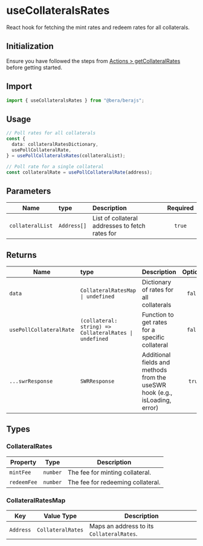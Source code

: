 # useCollateralsRates

React hook for fetching the mint rates and redeem rates for all collaterals.

## Initialization

Ensure you have followed the steps from [Actions > getCollateralRates](/actions/honey/getCollateralRates) before getting started.

## Import

```ts
import { useCollateralsRates } from "@bera/berajs";
```

## Usage

```ts
// Poll rates for all collaterals
const {
  data: collateralRatesDictionary,
  usePollCollateralRate,
} = usePollCollateralsRates(collateralList);

// Poll rate for a single collateral
const collateralRate = usePollCollateralRate(address);
```

## Parameters

| Name            | type        | Description                                         | Required |
| --------------- | :---------- | :-------------------------------------------------- | :------: |
| `collateralList`| `Address[]` | List of collateral addresses to fetch rates for     |  `true`  |

## Returns

| Name                        | type                                                               | Description                                                      | Optional |
| --------------------------- | :----------------------------------------------------------------- | :--------------------------------------------------------------- | :------: |
| `data`                      | `CollateralRatesMap \| undefined`                                  | Dictionary of rates for all collaterals                          | `false`  |
| `usePollCollateralRate`     | `(collateral: string) => CollateralRates \| undefined`             | Function to get rates for a specific collateral                  | `false`  |
| `...swrResponse`            | `SWRResponse`                                                      | Additional fields and methods from the useSWR hook (e.g., isLoading, error) | `true`   |


## Types

### CollateralRates

| Property  | Type    | Description        |
|-----------|---------|--------------------|
| `mintFee` | `number`| The fee for minting collateral. |
| `redeemFee`| `number`| The fee for redeeming collateral. |

### CollateralRatesMap

| Key     | Value Type       | Description                        |
|---------|------------------|------------------------------------|
| `Address` | `CollateralRates` | Maps an address to its `CollateralRates`. |


```

